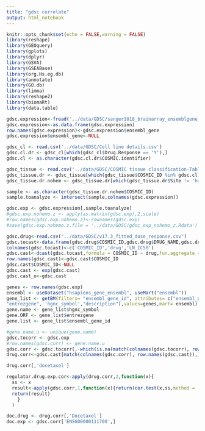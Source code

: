 ---
title: "gdsc correlate"
output: html_notebook
---

```{r setup, include=FALSE}
knitr::opts_chunk$set(echo = FALSE,warning = FALSE)
library(reshape)
library(GEOquery)
library(gplots)
library(dplyr)
library(GSVA)
library(GSEABase)
library(org.Hs.eg.db)
library(annotate)
library(GO.db)
library(limma)
library(reshape2)
library(biomaRt)
library(data.table)

```


```{r exp input}
gdsc.expression<-fread('../data/GDSC/sanger1018_brainarray_ensemblgene_rma.txt',sep = 'auto',check.names = FALSE,header = TRUE,blank.lines.skip=TRUE)
gdsc.expression<-as.data.frame(gdsc.expression)
row.names(gdsc.expression)<-gdsc.expression$ensembl_gene
gdsc.expression$ensembl_gene<-NULL

gdsc_cl <- read.csv('../data/GDSC/Cell line details.csv')
gdsc.cl.dr <- gdsc_cl[which(gdsc_cl$Drug.Response == 'Y'),]
gdsc.cl <- as.character(gdsc.cl.dr$COSMIC.identifier)

gdsc_tissue <- read.csv('../data/GDSC/COSMIC tissue classification-Table 1.csv')
gdsc_tissue.dr <- gdsc_tissue[which(gdsc_tissue$COSMIC_ID %in% gdsc.cl),]
gdsc_tissue.dr.nohem <- gdsc_tissue.dr[which(gdsc_tissue.dr$Site != 'haematopoietic_and_lymphoid_tissue'),]

sample <- as.character(gdsc_tissue.dr.nohem$COSMIC_ID)
sample.toanalyze <- intersect(sample,colnames(gdsc.expression))

gdsc.exp <- gdsc.expression[,sample.toanalyze]
#gdsc.exp.nohemo.z <- apply(as.matrix(gdsc.exp),2,scale)
#row.names(gdsc.exp.nohemo.z)<-rownames(gdsc.exp)
#save(gdsc.exp.nohemo.z,file = '../data/GDSC/gdsc_exp_nohemo_z.Rdata')
```

```{r drug input}
gdsc.drug<-read.csv("../data/GDSC/v17.3_fitted_dose_response.csv")
gdsc.tocast<-data.frame(gdsc.drug$COSMIC_ID,gdsc.drug$DRUG_NAME,gdsc.drug$LN_IC50)
colnames(gdsc.tocast)<-c('COSMIC_ID','drug','LN_IC50')
gdsc.cast<-dcast(gdsc.tocast,formula = COSMIC_ID ~ drug,fun.aggregate = mean)
row.names(gdsc.cast)<-gdsc.cast$COSMIC_ID
gdsc.cast$COSMIC_ID<-NULL
gdsc.cast <- exp(gdsc.cast)
gdsc.cast_o<-gdsc.cast
```
```{r info}
genes <- row.names(gdsc.exp)
ensembl <- useDataset("hsapiens_gene_ensembl", useMart("ensembl"))
gene_list <- getBM(filters= "ensembl_gene_id", attributes= c("ensembl_gene_id",
"entrezgene", 'hgnc_symbol',"description"),values=genes,mart= ensembl)
gene.name <- gene_list$hgnc_symbol
gene.ORF <- gene_list$entrezgene
gene.list <- gene_list$ensembl_gene_id
```

```{r corr}
#gene.name.u <- unique(gene.name)
gdsc.tocorr <- gdsc.exp
#row.names(gdsc.corr) <- gene.name.u
gdsc.corr <- gdsc.tocorr[,-which(is.na(match(colnames(gdsc.tocorr), row.names(gdsc.cast))))]
drug.corr<-gdsc.cast[match(colnames(gdsc.corr), row.names(gdsc.cast)),] 
```

```{r}
drug.corr[,'docetaxel']
```



```{r corr1}
regulator.drug.exp.cor<-apply(drug.corr,2,function(x){
  ss <- x
  result<-apply(gdsc.corr,1,function(x){return(cor.test(x,ss,method = 'spearman')$estimate)})
  return(result)
    }
  )
```

```{r}
doc.drug <- drug.corr[,'Docetaxel']
doc.exp <- gdsc.corr['ENSG00000111700',]
```

